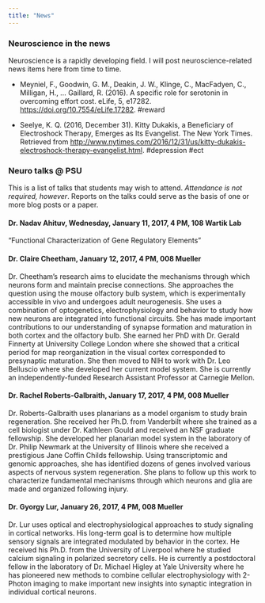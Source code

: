 ```yaml
---
title: "News"
---
```


### Neuroscience in the news

Neuroscience is a rapidly developing field. I will post neuroscience-related news items here from time to time.

- Meyniel, F., Goodwin, G. M., Deakin, J. W., Klinge, C., MacFadyen, C., Milligan, H., … Gaillard, R. (2016). A specific role for serotonin in overcoming effort cost. eLife, 5, e17282. <https://doi.org/10.7554/eLife.17282>. #reward

- Seelye, K. Q. (2016, December 31). Kitty Dukakis, a Beneficiary of Electroshock Therapy, Emerges as Its Evangelist. The New York Times. Retrieved from <http://www.nytimes.com/2016/12/31/us/kitty-dukakis-electroshock-therapy-evangelist.html>. #depression #ect

### Neuro talks @ PSU

This is a list of talks that students may wish to attend. *Attendance is not required, however*. Reports on the talks could serve as the basis of one or more blog posts or a paper.

#### Dr. Nadav Ahituv, Wednesday, January 11, 2017, 4 PM, 108 Wartik Lab

"Functional Characterization of Gene Regulatory Elements"

#### Dr. Claire Cheetham, January 12, 2017, 4 PM, 008 Mueller

Dr. Cheetham’s research aims to elucidate the mechanisms through which neurons form and maintain precise connections. She approaches the question using the mouse olfactory bulb system, which is experimentally accessible in vivo and undergoes adult neurogenesis. She uses a combination of optogenetics, electrophysiology and behavior to study how new neurons are integrated into functional circuits. She has made important contributions to our understanding of synapse formation and maturation in both cortex and the olfactory bulb. She earned her PhD with Dr. Gerald Finnerty at University College London where she showed that a critical period for map reorganization in the visual cortex corresponded to presynaptic maturation. She then moved to NIH to work with Dr. Leo Belluscio where she developed her current model system. She is currently an independently-funded Research Assistant Professor at Carnegie Mellon.
 
#### Dr. Rachel Roberts-Galbraith, January 17, 2017, 4 PM, 008 Mueller

Dr. Roberts-Galbraith uses planarians as a model organism to study brain regeneration. She received her Ph.D. from Vanderbilt where she trained as a cell biologist under Dr. Kathleen Gould and received an NSF graduate fellowship. She developed her planarian model system in the laboratory of Dr. Philip Newmark at the University of Illinois where she received a prestigious Jane Coffin Childs fellowship. Using transcriptomic and genomic approaches, she has identified dozens of genes involved various aspects of nervous system regeneration. She plans to follow up this work to characterize fundamental mechanisms through which neurons and glia are made and organized following injury.
 
#### Dr. Gyorgy Lur, January 26, 2017, 4 PM, 008 Mueller

Dr. Lur uses optical and electrophysiological approaches to study signaling in cortical networks. His long-term goal is to determine how multiple sensory signals are integrated modulated by behavior in the cortex. He received his Ph.D. from the University of Liverpool where he studied calcium signaling in polarized secretory cells. He is currently a postdoctoral fellow in the laboratory of Dr. Michael Higley at Yale University where he has pioneered new methods to combine cellular electrophysiology with 2-Photon imaging to make important new insights into synaptic integration in individual cortical neurons.